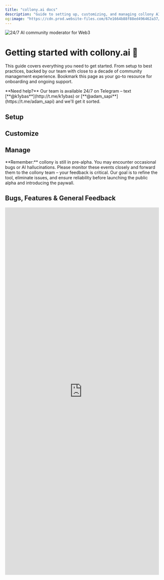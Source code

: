 ```yaml
---
title: "collony.ai docs"
description: "Guide to setting up, customizing, and managing collony AI moderators for Telegram and Discord communities."
og:image: "https://cdn.prod.website-files.com/67e1664b88f88ed496462a37/68c29939da35f51ce7ee4c11_cover.png"
---
```


![24/7 AI community moderator for Web3](/public/cover.png)

# Getting started with collony.ai 🐝

This guide covers everything you need to get started. From setup to best practices, backed by our team with close to a decade of community management experience. Bookmark this page as your go-to resource for onboarding and ongoing support.

<Note>
  **Need help?** Our team is available 24/7 on Telegram – text [**@k1ybas**](http://t.me/k1ybas) or [**@adam_sapi**](https://t.me/adam_sapi) and we'll get it sorted.
</Note>

## Setup

<Columns cols={2}>
  <Card title="🏎️ Create a Telegram Group" href="/before-you-start">
    
  </Card>
  <Card title="🔩 Prepare Your Telegram Group" href="/prepare-your-telegram-group">
    
  </Card>
  <Card title="🔎 Find collony.ai on Telegram" href="/find-collony-ai-on-telegram">
    
  </Card>
  <Card title="💌 Add to Your Telegram Group" href="/add-collony-to-your-group">
    
  </Card>
</Columns>

## Customize

<Columns cols={2}>
  <Card title="🏗️ In-Bot Setup Menu" href="/in-bot-setup-menu">
    
  </Card>
  <Card title="✏️ Add Project Description" href="/add-project-description">
    
  </Card>
  <Card title="📚 Add Knowledge Base" href="/add-project-knowledge-base">
    
  </Card>
  <Card title="⛏️ Set Moderation Rules" href="/set-community-moderation-rules">
    
  </Card>
  <Card title="🧠 Set Moderator Personality" href="/set-community-mod-personality">
    
  </Card>
</Columns>

## Manage

<Columns cols={2}>
  <Card title="⚙️ Admin Dashboard Setup" href="/setup-the-admin-dashboard-chat">
    
  </Card>
  <Card title="🫂 Manage Admins & Moderators" href="/manage-admins-and-moderators">
    
  </Card>
  <Card title="👥 User History" href="/user-history-management">
    
  </Card>
  <Card title="🛡️ Content Moderation" href="/content-moderation">
    
  </Card>
  <Card title="📅 Bot Schedule" href="/bot-schedule-configuration">
    
  </Card>
</Columns>

<Warning>
  **Remember:** collony is still in pre-alpha. You may encounter occasional bugs or AI hallucinations. Please monitor these events closely and forward them to the collony team – your feedback is critical. Our goal is to refine the tool, eliminate issues, and ensure reliability before launching the public alpha and introducing the paywall.
</Warning>

## Bugs, Features & General Feedback

<iframe src="https://tally.so/embed/n987yV" width="100%" height="1200" frameborder="0" marginheight="0" marginwidth="0" title="collony.ai: Bugs, Features & General Feedback" />

## Links

<Columns cols={2}>
  <Card horizontal href="https://x.com/collonyai">
    <img
      src="/public/twitterlogo.webp"
      alt="X (Twitter)"
      style={{ width:"24px",height:"24px",marginRight:"8px",objectFit:"contain" }}
    />

    X (Twitter)
  </Card>
  <Card horizontal href="https://t.me/collonyai">
    <img
      src="/public/telegramlogo.webp"
      alt="Telegram"
      style={{ width:"24px",height:"24px",marginRight:"8px",objectFit:"contain" }}
    />

    Telegram
  </Card>
  <Card horizontal href="https://www.linkedin.com/company/collony">
    <img
      src="/public/linkedinlogo.webp"
      alt="LinkedIn"
      style={{ width:"24px",height:"24px",marginRight:"8px",objectFit:"contain" }}
    />

    LinkedIn
  </Card>
  <Card horizontal href="https://collony.ai">
    <img
      src="/public/collonylogo.png"
      alt="collony"
      style={{ width:"24px",height:"24px",marginRight:"8px",objectFit:"contain" }}
    />

    Website
  </Card>
</Columns>